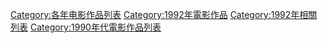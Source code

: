 {{Categories by country|nocat}}

[[Category:各年电影作品列表|Category:各年电影作品列表]]
[[Category:1992年電影作品|Category:1992年電影作品]]
[[Category:1992年相關列表|Category:1992年相關列表]]
[[Category:1990年代電影作品列表|Category:1990年代電影作品列表]]